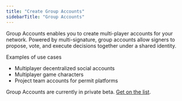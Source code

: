 ```yaml
---
title: "Create Group Accounts"
sidebarTitle: "Group Accounts"
---
```


Group Accounts enables you to create multi-player accounts for your network. Powered by multi-signature, group accounts allow signers to propose, vote, and execute decisions together under a shared identity. 

Examples of use cases

- Multiplayer decentralized social accounts
- Multiplayer game characters
- Project team accounts for permit platforms

Group Accounts are currently in private beta. [Get on the list](https://6vdcjqzyfj3.typeform.com/to/x3xer1Rs).